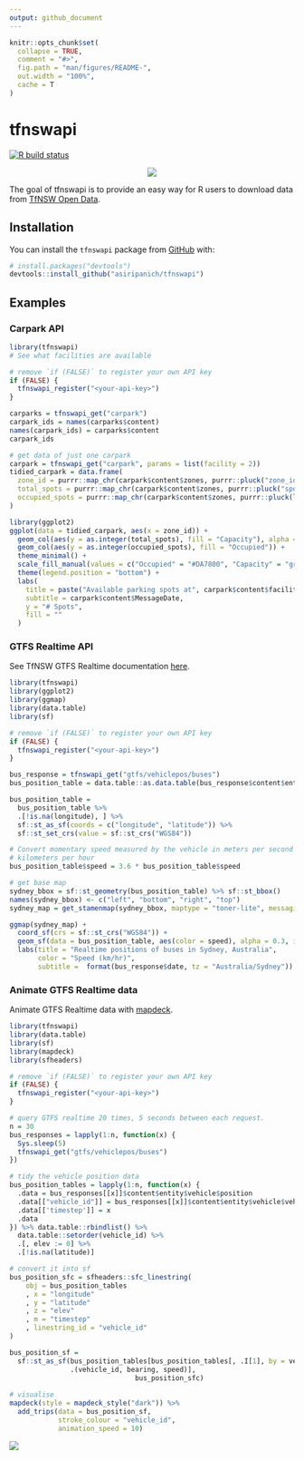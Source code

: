 ```yaml
---
output: github_document
---
```


<!-- README.md is generated from README.Rmd. Please edit that file -->

```r
knitr::opts_chunk$set(
  collapse = TRUE,
  comment = "#>",
  fig.path = "man/figures/README-",
  out.width = "100%",
  cache = T
)
```

# tfnswapi

<!-- badges: start -->
[![R build status](https://github.com/asiripanich/tfnswapi/workflows/R-CMD-check/badge.svg)](https://github.com/asiripanich/tfnswapi/actions)
<!-- badges: end -->

<p align="center">
  <img src="https://pbs.twimg.com/media/DadjxdeUwAA5Uxb?format=jpg&name=medium" />
</p>

The goal of tfnswapi is to provide an easy way for R users to download data from [TfNSW Open Data](https://opendata.transport.nsw.gov.au/).

## Installation

You can install the `tfnswapi` package from [GitHub](https://github.com/asiripanich/tfnswapi) with:

``` r
# install.packages("devtools")
devtools::install_github("asiripanich/tfnswapi")
```

## Examples

### Carpark API

```r
library(tfnswapi)
# See what facilities are available

# remove `if (FALSE)` to register your own API key
if (FALSE) {
  tfnswapi_register("<your-api-key>")
}

carparks = tfnswapi_get("carpark")
carpark_ids = names(carparks$content)
names(carpark_ids) = carparks$content 
carpark_ids

# get data of just one carpark
carpark = tfnswapi_get("carpark", params = list(facility = 2))
tidied_carpark = data.frame(
  zone_id = purrr::map_chr(carpark$content$zones, purrr::pluck("zone_id")),
  total_spots = purrr::map_chr(carpark$content$zones, purrr::pluck("spots")),
  occupied_spots = purrr::map_chr(carpark$content$zones, purrr::pluck(list("occupancy", "total")))
)

library(ggplot2)
ggplot(data = tidied_carpark, aes(x = zone_id)) +
  geom_col(aes(y = as.integer(total_spots), fill = "Capacity"), alpha = 0.3) +
  geom_col(aes(y = as.integer(occupied_spots), fill = "Occupied")) +
  theme_minimal() +
  scale_fill_manual(values = c("Occupied" = "#DA7800", "Capacity" = "grey60")) +
  theme(legend.position = "bottom") +
  labs(
    title = paste("Available parking spots at", carpark$content$facility_name),
    subtitle = carpark$content$MessageDate,
    y = "# Spots",
    fill = ""
  )
```

### GTFS Realtime API

See TfNSW GTFS Realtime documentation [here](https://opendata.transport.nsw.gov.au/sites/default/files/TfNSW_GTFS_Realtime_Buses_Technical_Doc.pdf).

```r
library(tfnswapi)
library(ggplot2)
library(ggmap)
library(data.table)
library(sf)

# remove `if (FALSE)` to register your own API key
if (FALSE) {
  tfnswapi_register("<your-api-key>")
}

bus_response = tfnswapi_get("gtfs/vehiclepos/buses")
bus_position_table = data.table::as.data.table(bus_response$content$entity$vehicle$position)

bus_position_table = 
  bus_position_table %>%
  .[!is.na(longitude), ] %>%
  sf::st_as_sf(coords = c("longitude", "latitude")) %>%
  sf::st_set_crs(value = sf::st_crs("WGS84"))

# Convert momentary speed measured by the vehicle in meters per second to
# kilometers per hour
bus_position_table$speed = 3.6 * bus_position_table$speed

# get base map
sydney_bbox = sf::st_geometry(bus_position_table) %>% sf::st_bbox()
names(sydney_bbox) <- c("left", "bottom", "right", "top")
sydney_map = get_stamenmap(sydney_bbox, maptype = "toner-lite", messaging = FALSE)

ggmap(sydney_map) +
  coord_sf(crs = sf::st_crs("WGS84")) +
  geom_sf(data = bus_position_table, aes(color = speed), alpha = 0.3, inherit.aes = FALSE) +
  labs(title = "Realtime positions of buses in Sydney, Australia",
       color = "Speed (km/hr)",
       subtitle =  format(bus_response$date, tz = "Australia/Sydney"))
```

### Animate GTFS Realtime data

Animate GTFS Realtime data with [mapdeck](https://symbolixau.github.io/mapdeck/index.html).

``` r
library(tfnswapi)
library(data.table)
library(sf)
library(mapdeck)
library(sfheaders)

# remove `if (FALSE)` to register your own API key
if (FALSE) {
  tfnswapi_register("<your-api-key>")
}

# query GTFS realtime 20 times, 5 seconds between each request.
n = 30
bus_responses = lapply(1:n, function(x) {
  Sys.sleep(5)
  tfnswapi_get("gtfs/vehiclepos/buses")
}) 

# tidy the vehicle position data
bus_position_tables = lapply(1:n, function(x) {
  .data = bus_responses[[x]]$content$entity$vehicle$position
  .data[["vehicle_id"]] = bus_responses[[x]]$content$entity$vehicle$vehicle$id
  .data[['timestep']] = x
  .data
}) %>% data.table::rbindlist() %>%
  data.table::setorder(vehicle_id) %>%
  .[, elev := 0] %>%
  .[!is.na(latitude)]

# convert it into sf
bus_position_sfc = sfheaders::sfc_linestring(
    obj = bus_position_tables
    , x = "longitude"
    , y = "latitude"
    , z = "elev"
    , m = "timestep"
    , linestring_id = "vehicle_id"
)

bus_position_sf = 
  sf::st_as_sf(bus_position_tables[bus_position_tables[, .I[1], by = vehicle_id]$V1, 
               .(vehicle_id, bearing, speed)],
                               bus_position_sfc)
  
# visualise
mapdeck(style = mapdeck_style("dark")) %>%
  add_trips(data = bus_position_sf,
            stroke_colour = "vehicle_id",
            animation_speed = 10)
```

![](man/figures/animated-gtfsr-sydney.gif)

